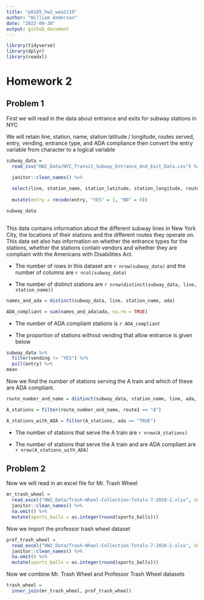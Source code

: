 ```yaml
---
title: "p8105_hw2_waa2119"
author: "William Anderson"
date: "2022-09-30"
output: github_document
---
```


```r

library(tidyverse)
library(dplyr)
library(readxl)

```


# Homework 2

## Problem 1
First we will read in the data about entrance and exits for subway stations in NYC

We will retain line, station, name, station latitude / longitude, routes served, entry, vending, entrance type, and ADA compliance then convert the entry variable from character to a logical variable


```r
subway_data = 
  read_csv("HW2_Data/NYC_Transit_Subway_Entrance_And_Exit_Data.csv") %>%

  janitor::clean_names() %>%
  
  select(line, station_name, station_latitude, station_longitude, route1:route11, entry, exit_only, vending, entrance_type, ada) %>%
  
  mutate(entry = recode(entry, "YES" = 1, "NO" = 0))

subway_data
  
```


This data contains information about the different subway lines in New York City, the locations of their stations and the different routes they operate on. This data set also has information on whether the entrance types for the stations, whether the stations contain vendors and whether they are compliant with the Americans with Disabilities Act. 

* The number of rows in this dataset are `r nrow(subway_data)` and the number of columns are `r ncol(subway_data)`

* The number of distinct stations are `r nrow(distinct(subway_data, line, station_name))`


```r
names_and_ada = distinct(subway_data, line, station_name, ada)

ADA_compliant = sum(names_and_ada$ada, na.rm = TRUE)
```

* The number of ADA compliant stations is `r ADA_compliant`


* The proportion of stations without vending that allow entrance is given below

```r
subway_data %>%
  filter(vending != "YES") %>%
  pull(entry) %>%
mean

```


Now we find the number of stations serving the A train and which of these are ADA compliant. 

```r

route_number_and_name = distinct(subway_data, station_name, line, ada, across(contains("route")))

A_stations = filter(route_number_and_name, route1 == "A")

A_stations_with_ADA = filter(A_stations, ada == "TRUE")

```

* The number of stations that serve the A train are `r nrow(A_stations)`

* The number of stations that serve the A train and are ADA compliant are `r nrow(A_stations_with_ADA)`

## Problem 2

Now we will read in an excel file for Mr. Trash Wheel

```r

mr_trash_wheel = 
  read_excel("HW2_Data/Trash-Wheel-Collection-Totals-7-2020-2.xlsx", sheet = "Mr. Trash Wheel", skip = 1, na = "", range = cell_cols(1:14)) %>%
  janitor::clean_names() %>%
  na.omit() %>%
  mutate(sports_balls = as.integer(round(sports_balls)))

```


Now we import the professor trash wheel dataset

```r

prof_trash_wheel = 
  read_excel("HW2_Data/Trash-Wheel-Collection-Totals-7-2020-2.xlsx", sheet = "Professor Trash Wheel", skip = 1, na = "") %>%
  janitor::clean_names() %>%
  na.omit() %>%
  mutate(sports_balls = as.integer(round(sports_balls)))

```


Now we combine Mr. Trash Wheel and Professor Trash Wheel datasets
```r
trash_wheel = 
  inner_join(mr_trash_wheel, prof_trash_wheel)
```



